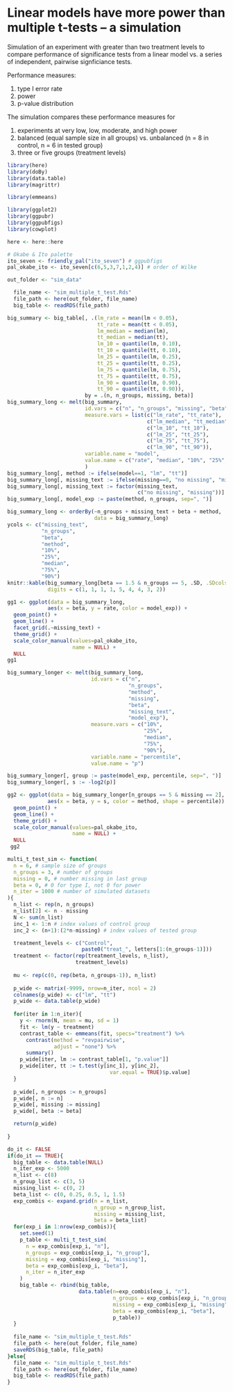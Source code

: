 # Linear models have more power than multiple t-tests -- a simulation

Simulation of an experiment with greater than two treatment levels to compare performance of significance tests from a linear model vs. a series of independent, pairwise signficiance tests.

Performance measures:

1. type I error rate
2. power
3. p-value distribution

The simulation compares these performance measures for

1. experiments at very low, low, moderate, and high power
2. balanced (equal sample size in all groups) vs. unbalanced (n = 8 in control, n = 6 in tested group)
3. three or five groups (treatment levels)


```r
library(here)
library(doBy)
library(data.table)
library(magrittr)

library(emmeans)

library(ggplot2)
library(ggpubr)
library(ggpubfigs)
library(cowplot)

here <- here::here

# Okabe & Ito palette
ito_seven <- friendly_pal("ito_seven") # ggpubfigs
pal_okabe_ito <- ito_seven[c(6,5,3,7,1,2,4)] # order of Wilke

out_folder <- "sim_data"
```

```r

  file_name <- "sim_multiple_t_test.Rds"
  file_path <- here(out_folder, file_name)
  big_table <- readRDS(file_path)

big_summary <- big_table[, .(lm_rate = mean(lm < 0.05),
                             tt_rate = mean(tt < 0.05),
                             lm_median = median(lm),
                             tt_median = median(tt),
                             lm_10 = quantile(lm, 0.10),
                             tt_10 = quantile(tt, 0.10),
                             lm_25 = quantile(lm, 0.25),
                             tt_25 = quantile(tt, 0.25),
                             lm_75 = quantile(lm, 0.75),
                             tt_75 = quantile(tt, 0.75),
                             lm_90 = quantile(lm, 0.90),
                             tt_90 = quantile(tt, 0.90)),
                         by = .(n, n_groups, missing, beta)]
big_summary_long <- melt(big_summary,
                         id.vars = c("n", "n_groups", "missing", "beta"),
                         measure.vars = list(c("lm_rate", "tt_rate"),
                                             c("lm_median", "tt_median"),
                                             c("lm_10", "tt_10"),
                                             c("lm_25", "tt_25"),
                                             c("lm_75", "tt_75"),
                                             c("lm_90", "tt_90")),
                         variable.name = "model",
                         value.name = c("rate", "median", "10%", "25%", "75%", "90%")
                         )
big_summary_long[, method := ifelse(model==1, "lm", "tt")]
big_summary_long[, missing_text := ifelse(missing==0, "no missing", "missing")]
big_summary_long[, missing_text := factor(missing_text,
                                          c("no missing", "missing"))]
big_summary_long[, model_exp := paste(method, n_groups, sep=", ")]
```

```r
big_summary_long <- orderBy(~n_groups + missing_text + beta + method,
                            data = big_summary_long)
ycols <- c("missing_text",
           "n_groups",
           "beta",
           "method",
           "10%",
           "25%",
           "median",
           "75%",
           "90%")
knitr::kable(big_summary_long[beta == 1.5 & n_groups == 5, .SD, .SDcols = ycols],
             digits = c(1, 1, 1, 1, 5, 4, 4, 3, 2))
```


```r
gg1 <- ggplot(data = big_summary_long,
             aes(x = beta, y = rate, color = model_exp)) +
  geom_point() +
  geom_line() +
  facet_grid(.~missing_text) +
  theme_grid() +
  scale_color_manual(values=pal_okabe_ito,
                     name = NULL) +
  NULL
gg1
```


```r
big_summary_longer <- melt(big_summary_long,
                           id.vars = c("n",
                                       "n_groups",
                                       "method",
                                       "missing",
                                       "beta",
                                       "missing_text",
                                       "model_exp"),
                           measure.vars = c("10%",
                                            "25%",
                                            "median",
                                            "75%",
                                            "90%"),
                           variable.name = "percentile",
                           value.name = "p")

big_summary_longer[, group := paste(model_exp, percentile, sep=", ")]
big_summary_longer[, s := -log2(p)]

gg2 <- ggplot(data = big_summary_longer[n_groups == 5 & missing == 2],
             aes(x = beta, y = s, color = method, shape = percentile)) +
  geom_point() +
  geom_line() +
  theme_grid() +
  scale_color_manual(values=pal_okabe_ito,
                     name = NULL) +
  NULL
 gg2
```

```r
multi_t_test_sim <- function(
  n = 6, # sample size of groups
  n_groups = 3, # number of groups
  missing = 0, # number missing in last group
  beta = 0, # 0 for type I, not 0 for power
  n_iter = 1000 # number of simulated datasets
){
  n_list <- rep(n, n_groups)
  n_list[2] <- n - missing
  N <- sum(n_list)
  inc_1 <- 1:n # index values of control group
  inc_2 <- (n+1):(2*n-missing) # index values of tested group

  treatment_levels <- c("Control",
                        paste0("treat_", letters[1:(n_groups-1)]))
  treatment <- factor(rep(treatment_levels, n_list), 
                      treatment_levels)
  
  mu <- rep(c(0, rep(beta, n_groups-1)), n_list)
  
  p_wide <- matrix(-9999, nrow=n_iter, ncol = 2)
  colnames(p_wide) <- c("lm", "tt")
  p_wide <- data.table(p_wide)
  
  for(iter in 1:n_iter){
    y <- rnorm(N, mean = mu, sd = 1)
    fit <- lm(y ~ treatment)
    contrast_table <- emmeans(fit, specs="treatment") %>%
      contrast(method = "revpairwise",
               adjust = "none") %>%
      summary()
    p_wide[iter, lm := contrast_table[1, "p.value"]]
    p_wide[iter, tt := t.test(y[inc_1], y[inc_2],
                                 var.equal = TRUE)$p.value]
  }
  
  p_wide[, n_groups := n_groups]
  p_wide[, n := n]
  p_wide[, missing := missing]
  p_wide[, beta := beta]

  return(p_wide)
  
}
```


```r
do_it <- FALSE
if(do_it == TRUE){
  big_table <- data.table(NULL)
  n_iter_exp <- 5000
  n_list <- c(8)
  n_group_list <- c(3, 5)
  missing_list <- c(0, 2)
  beta_list <- c(0, 0.25, 0.5, 1, 1.5)
  exp_combis <- expand.grid(n = n_list,
                            n_group = n_group_list,
                            missing = missing_list,
                            beta = beta_list)
  for(exp_i in 1:nrow(exp_combis)){
    set.seed(1)
    p_table <- multi_t_test_sim(
      n = exp_combis[exp_i, "n"],
      n_groups = exp_combis[exp_i, "n_group"], 
      missing = exp_combis[exp_i, "missing"],
      beta = exp_combis[exp_i, "beta"],
      n_iter = n_iter_exp
    )
    big_table <- rbind(big_table,
                       data.table(n=exp_combis[exp_i, "n"],
                                  n_groups = exp_combis[exp_i, "n_group"], 
                                  missing = exp_combis[exp_i, "missing"],
                                  beta = exp_combis[exp_i, "beta"],
                                  p_table))
  }
  
  file_name <- "sim_multiple_t_test.Rds"
  file_path <- here(out_folder, file_name)
  saveRDS(big_table, file_path)
}else{
  file_name <- "sim_multiple_t_test.Rds"
  file_path <- here(out_folder, file_name)
  big_table <- readRDS(file_path)
}

```


